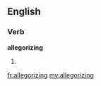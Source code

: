 ==English==

===Verb===
'''allegorizing'''

# {{present participle of|[[allegorize]]}}

[[fr:allegorizing]]
[[my:allegorizing]]